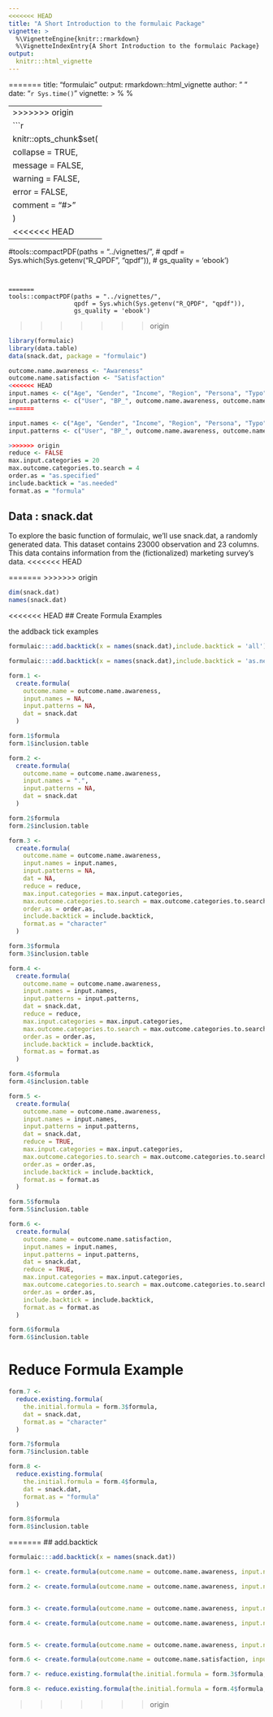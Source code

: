 ```yaml
---
<<<<<<< HEAD
title: "A Short Introduction to the formulaic Package"
vignette: >
  %\VignetteEngine{knitr::rmarkdown}
  %\VignetteIndexEntry{A Short Introduction to the formulaic Package}
output:
  knitr:::html_vignette
---
```


=======
title: "formulaic"
output: rmarkdown::html_vignette
author: " "
date: "`r Sys.time()`"
vignette: >
  %\VignetteIndexEntry{formulaic}
  %\VignetteEngine{knitr::rmarkdown}
  \usepackage[utf8]{inputenc}
---
>>>>>>> origin
```r
knitr::opts_chunk$set(
  collapse = TRUE,
  message = FALSE,
  warning = FALSE,
  error = FALSE,
  comment = "#>"
)
<<<<<<< HEAD

#tools::compactPDF(paths = "../vignettes/",
#                  qpdf = Sys.which(Sys.getenv("R_QPDF", "qpdf")),
#                  gs_quality = 'ebook')
```


=======
tools::compactPDF(paths = "../vignettes/",
                  qpdf = Sys.which(Sys.getenv("R_QPDF", "qpdf")),
                  gs_quality = 'ebook')
```

>>>>>>> origin
```r
library(formulaic)
library(data.table)
data(snack.dat, package = "formulaic")
```

```r
outcome.name.awareness <- "Awareness"
outcome.name.satisfaction <- "Satisfaction"
<<<<<<< HEAD
input.names <- c("Age", "Gender", "Income", "Region", "Persona", "Typo")
input.patterns <- c("User", "BP_", outcome.name.awareness, outcome.name.satisfaction)
=======

input.names <- c("Age", "Gender", "Income", "Region", "Persona", "Typo")
input.patterns <- c("User", "BP_", outcome.name.awareness, outcome.name.satisfaction)

>>>>>>> origin
reduce <- FALSE
max.input.categories = 20
max.outcome.categories.to.search = 4
order.as = "as.specified" 
include.backtick = "as.needed"
format.as = "formula"
```

## Data : snack.dat
To explore the basic function of formulaic, we’ll use snack.dat, a randomly generated data. This dataset contains 23000 observation and 23 columns. This data contains information from the (fictionalized) marketing survey’s data.
<<<<<<< HEAD

=======
>>>>>>> origin
```r
dim(snack.dat)
names(snack.dat)
```

<<<<<<< HEAD
## Create Formula Examples

the addback tick examples 

```r
formulaic:::add.backtick(x = names(snack.dat),include.backtick = 'all')

formulaic:::add.backtick(x = names(snack.dat),include.backtick = 'as.needed')
```

```r
form.1 <-
  create.formula(
    outcome.name = outcome.name.awareness,
    input.names = NA,
    input.patterns = NA,
    dat = snack.dat
  )

form.1$formula
form.1$inclusion.table
```

```r
form.2 <-
  create.formula(
    outcome.name = outcome.name.awareness,
    input.names = ".",
    input.patterns = NA,
    dat = snack.dat
  )

form.2$formula
form.2$inclusion.table
```


```r
form.3 <-
  create.formula(
    outcome.name = outcome.name.awareness,
    input.names = input.names,
    input.patterns = NA,
    dat = NA,
    reduce = reduce,
    max.input.categories = max.input.categories,
    max.outcome.categories.to.search = max.outcome.categories.to.search,
    order.as = order.as,
    include.backtick = include.backtick,
    format.as = "character"
  )

form.3$formula
form.3$inclusion.table
```


```r
form.4 <-
  create.formula(
    outcome.name = outcome.name.awareness,
    input.names = input.names,
    input.patterns = input.patterns,
    dat = snack.dat,
    reduce = reduce,
    max.input.categories = max.input.categories,
    max.outcome.categories.to.search = max.outcome.categories.to.search,
    order.as = order.as,
    include.backtick = include.backtick,
    format.as = format.as
  )

form.4$formula
form.4$inclusion.table
```


```r
form.5 <-
  create.formula(
    outcome.name = outcome.name.awareness,
    input.names = input.names,
    input.patterns = input.patterns,
    dat = snack.dat,
    reduce = TRUE,
    max.input.categories = max.input.categories,
    max.outcome.categories.to.search = max.outcome.categories.to.search,
    order.as = order.as,
    include.backtick = include.backtick,
    format.as = format.as
  )

form.5$formula
form.5$inclusion.table
```


```r
form.6 <-
  create.formula(
    outcome.name = outcome.name.satisfaction,
    input.names = input.names,
    input.patterns = input.patterns,
    dat = snack.dat,
    reduce = TRUE,
    max.input.categories = max.input.categories,
    max.outcome.categories.to.search = max.outcome.categories.to.search,
    order.as = order.as,
    include.backtick = include.backtick,
    format.as = format.as
  )

form.6$formula
form.6$inclusion.table
```



# Reduce Formula Example

```r
form.7 <-
  reduce.existing.formula(
    the.initial.formula = form.3$formula,
    dat = snack.dat,
    format.as = "character"
  )

form.7$formula
form.7$inclusion.table
```

```r
form.8 <-
  reduce.existing.formula(
    the.initial.formula = form.4$formula,
    dat = snack.dat,
    format.as = "formula"
  )

form.8$formula
form.8$inclusion.table
```

=======
## add.backtick
```r
formulaic:::add.backtick(x = names(snack.dat))

```

```r
form.1 <- create.formula(outcome.name = outcome.name.awareness, input.names = NA, input.patterns = NA, dat = snack.dat)

form.2 <- create.formula(outcome.name = outcome.name.awareness, input.names = ".", input.patterns = NA, dat = snack.dat)


form.3 <- create.formula(outcome.name = outcome.name.awareness, input.names = input.names, input.patterns = NA, dat = NA, reduce = reduce, max.input.categories = max.input.categories, max.outcome.categories.to.search = max.outcome.categories.to.search, order.as = order.as, include.backtick = include.backtick, format.as = "character")

form.4 <- create.formula(outcome.name = outcome.name.awareness, input.names = input.names, input.patterns = input.patterns, dat = snack.dat, reduce = reduce, max.input.categories = max.input.categories, max.outcome.categories.to.search = max.outcome.categories.to.search, order.as = order.as, include.backtick = include.backtick, format.as = format.as)


form.5 <- create.formula(outcome.name = outcome.name.awareness, input.names = input.names, input.patterns = input.patterns, dat = snack.dat, reduce = TRUE, max.input.categories = max.input.categories, max.outcome.categories.to.search = max.outcome.categories.to.search, order.as = order.as, include.backtick = include.backtick, format.as = format.as)

form.6 <- create.formula(outcome.name = outcome.name.satisfaction, input.names = input.names, input.patterns = input.patterns, dat = snack.dat, reduce = TRUE, max.input.categories = max.input.categories, max.outcome.categories.to.search = max.outcome.categories.to.search, order.as = order.as, include.backtick = include.backtick, format.as = format.as)

```

```r
form.7 <- reduce.existing.formula(the.initial.formula = form.3$formula, dat = snack.dat, format.as = "character")

form.8 <- reduce.existing.formula(the.initial.formula = form.4$formula, dat = snack.dat, format.as = "formula")

```
>>>>>>> origin
